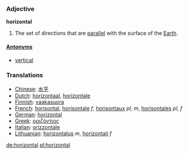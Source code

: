 === Adjective ===

'''horizontal'''

#The set of directions that are [[parallel]] with the surface of the [[Earth]].

====[[Antonym]]s====
*[[vertical]]

=== Translations ===
*[[Chinese]]: [[水平]]
*[[Dutch]]: [[horizontaal]], [[horizontale]]
*[[Finnish]]: [[vaakasuora]]
*[[French]]: [[horisontal]], [[horisontale]] ''f'', [[horisontaux]] ''pl, m'', [[horisontales]] ''pl, f''
*[[German]]: [[horizontal]]
*[[Greek]]: [[οριζόντιος]]
*[[Italian]]: [[orizzontale]]
*[[Lithuanian]]: [[horizontalus]] ''m'', [[horizontali]] ''f''

[[de:horizontal]]
[[pl:horizontal]]